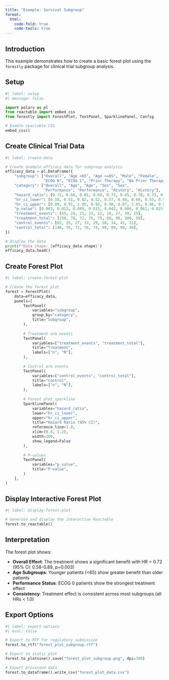 ```yaml
---
title: "Example: Survival Subgroup"
format:
  html:
    code-fold: true
    code-tools: true
---
```


## Introduction

This example demonstrates how to create a basic forest plot using the `forestly` package for clinical trial subgroup analysis.

## Setup

```python
#| label: setup
#| message: false

import polars as pl
from reactable import embed_css
from forestly import ForestPlot, TextPanel, SparklinePanel, Config

# Enable reactable CSS
embed_css()
```

## Create Clinical Trial Data

```python
#| label: create-data

# Create example efficacy data for subgroup analysis
efficacy_data = pl.DataFrame({
    "subgroup": ["Overall", "Age <65", "Age >=65", "Male", "Female", 
                 "ECOG 0", "ECOG 1", "Prior Therapy", "No Prior Therapy"],
    "category": ["Overall", "Age", "Age", "Sex", "Sex", 
                 "Performance", "Performance", "History", "History"],
    "hazard_ratio": [0.72, 0.68, 0.81, 0.69, 0.75, 0.65, 0.78, 0.73, 0.71],
    "hr_ci_lower": [0.58, 0.51, 0.62, 0.52, 0.57, 0.48, 0.60, 0.55, 0.54],
    "hr_ci_upper": [0.89, 0.91, 1.05, 0.92, 0.98, 0.87, 1.01, 0.96, 0.93],
    "p_value": [0.003, 0.012, 0.089, 0.015, 0.042, 0.004, 0.061, 0.025, 0.011],
    "treatment_events": [45, 24, 21, 23, 22, 18, 27, 30, 15],
    "treatment_total": [150, 78, 72, 75, 75, 60, 90, 100, 50],
    "control_events": [62, 35, 27, 33, 29, 28, 34, 41, 21],
    "control_total": [148, 76, 72, 74, 74, 59, 89, 99, 49],
})

# Display the data
print(f"Data shape: {efficacy_data.shape}")
efficacy_data.head()
```

## Create Forest Plot

```python
#| label: create-forest-plot

# Create the forest plot
forest = ForestPlot(
    data=efficacy_data,
    panels=[
        TextPanel(
            variables="subgroup",
            group_by="category", 
            title="Subgroup",
        ),
        
        # Treatment arm events
        TextPanel(
            variables=["treatment_events", "treatment_total"],
            title="Treatment",
            labels=["n", "N"],
        ),
        
        # Control arm events
        TextPanel(
            variables=["control_events", "control_total"],
            title="Control",
            labels=["n", "N"],
        ),
        
        # Forest plot sparkline
        SparklinePanel(
            variables="hazard_ratio",
            lower="hr_ci_lower",
            upper="hr_ci_upper",
            title="Hazard Ratio (95% CI)",
            reference_line=1.0,
            xlim=(0.4, 1.2),
            width=200,
            show_legend=False
        ),
        
        # P-values
        TextPanel(
            variables="p_value",
            title="P-value",
        )
    ],
)
```

## Display Interactive Forest Plot

```python
#| label: display-forest-plot

# Generate and display the interactive Reactable
forest.to_reactable()
```

## Interpretation

The forest plot shows:

- **Overall Effect**: The treatment shows a significant benefit with HR = 0.72 (95% CI: 0.58-0.89, p=0.003)
- **Age Subgroups**: Younger patients (<65) show greater benefit than older patients
- **Performance Status**: ECOG 0 patients show the strongest treatment effect
- **Consistency**: Treatment effect is consistent across most subgroups (all HRs < 1.0)

## Export Options

```python
#| label: export-options
#| eval: false

# Export to RTF for regulatory submission
forest.to_rtf("forest_plot_subgroup.rtf")

# Export to static plot
forest.to_plotnine().save("forest_plot_subgroup.png", dpi=300)

# Export processed data
forest.to_dataframe().write_csv("forest_plot_data.csv")
```